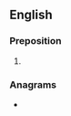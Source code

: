 ==English==

===Preposition===
{{head|en|verb form}}

# {{en-fifth-person plural of|yearns}}

===Anagrams===
* {{anagrams|en|Arneys|Nearys|Neyras|Raneys|arynes|renays|sarney|senary|yarnes}}